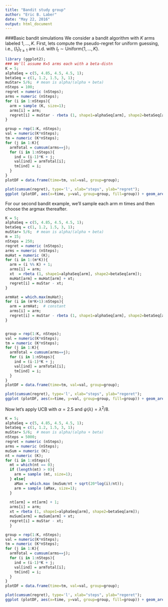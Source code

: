 ```yaml
---
title: "Bandit study group"
author: "Eric B. Laber"
date: "May 22, 2016"
output: html_document
---
```


###Basic bandit simulations
We consider a bandit algorithm with $K$ arms labeled $1,\ldots, K$.  First, 
lets compute the pseudo-regret for uniform guessing, i.e., $\left\lbrace I_t 
\right\rbrace_{t\ge 1}$ are i.i.d. with $I_t \sim
\mathrm{Uniform}\left\lbrace 1,\ldots, K\right\rbrace$. 

```r
library (ggplot2);
### We'll assume K=5 arms each with a beta-distn 
K = 5;
alphaSeq = c(5, 4.85, 4.5, 4.5, 1);
betaSeq = c(1, 1.2, 1.5, 3, 1);
muStar= 5/6;  # mean is alpha/(alpha + beta)
nSteps = 100;
regret = numeric (nSteps);
arms = numeric (nSteps);
for (i in 1:nSteps){
  arm = sample (K, size=1);
  arms[i] = arm;
  regret[i] = muStar - rbeta (1, shape1=alphaSeq[arm], shape2=betaSeq[arm]);
}

group = rep(1:K, nSteps);
val = numeric(K*nSteps);
tm = numeric (K*nSteps);
for (j in 1:K){
  armTotal = cumsum(arms==j);
  for (i in 1:nSteps){
    ind = (i-1)*K + j;
    val[ind] = armTotal[i];
    tm[ind] = i;
  }
}
plotDF = data.frame(time=tm, val=val, group=group);

plot(cumsum(regret), type='l', xlab="steps", ylab="regret");
ggplot (plotDF, aes(x=time, y=val, group=group, fill=group)) + geom_area(position="fill");


```



For our second bandit example, we'll sample each arm $m$ times and then choose
the argmax thereafter.  


```r
K = 5;
alphaSeq = c(5, 4.85, 4.5, 4.5, 1);
betaSeq = c(1, 1.2, 1.5, 3, 1);
muStar= 5/6;  # mean is alpha/(alpha + beta)
m = 15;
nSteps = 250;
regret = numeric (nSteps);
arms = numeric (nSteps);
muHat = numeric (K);
for (i in 1:(m*K)){
  arm = (i %% K) + 1;
  arms[i] = arm;
  xt  = rbeta (1, shape1=alphaSeq[arm], shape2=betaSeq[arm]);
  muHat[arm] = muHat[arm] + xt;
  regret[i] = muStar - xt;
}

armHat = which.max(muHat);
for (i in (m*K+1):nSteps){
  arm = armHat;  # constant 
  arms[i] = arm;
  regret[i] = muStar - rbeta (1, shape1=alphaSeq[arm], shape2=betaSeq[arm]);
}


group = rep(1:K, nSteps);
val = numeric(K*nSteps);
tm = numeric (K*nSteps);
for (j in 1:K){
  armTotal = cumsum(arms==j);
  for (i in 1:nSteps){
    ind = (i-1)*K + j;
    val[ind] = armTotal[i];
    tm[ind] = i;
  }
}
plotDF = data.frame(time=tm, val=val, group=group);

plot(cumsum(regret), type='l', xlab="steps", ylab="regeret");
ggplot (plotDF, aes(x=time, y=val, group=group, fill=group)) + geom_area(position="fill");

```


Now let's apply UCB with $\alpha=2.5$ and $\psi(\lambda) = \lambda^2/8$.  


```r
K = 5;
alphaSeq = c(5, 4.85, 4.5, 4.5, 1);
betaSeq = c(1, 1.2, 1.5, 3, 1);
muStar= 5/6;  # mean is alpha/(alpha + beta)
nSteps = 5000;
regret = numeric (nSteps);
arms = numeric (nSteps);
muSum = numeric (K);
nt = numeric (K);
for (i in 1:nSteps){
  mt = which(nt == 0);
  if (length(mt) > 0){
    arm = sample (mt, size=1);
  } else{
    aMax = which.max (muSum/nt + sqrt(20*log(i)/nt));
    arm = sample (aMax, size=1);
  }
  
  nt[arm] = nt[arm] + 1;
  arms[i] = arm;
  xt = rbeta (1, shape1=alphaSeq[arm], shape2=betaSeq[arm]);
  muSum[arm] = muSum[arm] + xt; 
  regret[i] = muStar - xt;
  }

group = rep(1:K, nSteps);
val = numeric(K*nSteps);
tm = numeric (K*nSteps);
for (j in 1:K){
  armTotal = cumsum(arms==j);
  for (i in 1:nSteps){
    ind = (i-1)*K + j;
    val[ind] = armTotal[i];
    tm[ind] = i;
  }
}
plotDF = data.frame(time=tm, val=val, group=group);

plot(cumsum(regret), type='l', xlab="steps", ylab="regeret");
ggplot (plotDF, aes(x=time, y=val, group=group, fill=group)) + geom_area(position="fill");


```




